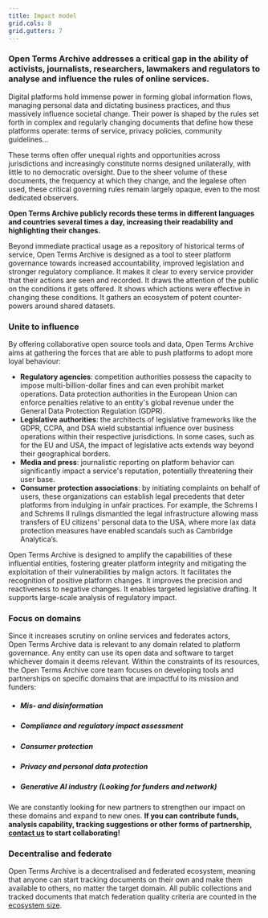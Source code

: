 ```yaml
---
title: Impact model
grid.cols: 8
grid.gutters: 7
---
```


### Open Terms Archive addresses a critical gap in the ability of activists, journalists, researchers, lawmakers and regulators to analyse and influence the rules of online services.

Digital platforms hold immense power in forming global information flows, managing personal data and dictating business practices, and thus massively influence societal change. Their power is shaped by the rules set forth in complex and regularly changing documents that define how these platforms operate: terms of service, privacy policies, community guidelines…

These terms often offer unequal rights and opportunities across jurisdictions and increasingly constitute norms designed unilaterally, with little to no democratic oversight. Due to the sheer volume of these documents, the frequency at which they change, and the legalese often used, these critical governing rules remain largely opaque, even to the most dedicated observers.

**Open Terms Archive publicly records these terms in different languages and countries several times a day, increasing their readability and highlighting their changes.**

Beyond immediate practical usage as a repository of historical terms of service, Open Terms Archive is designed as a tool to steer platform governance towards increased accountability, improved legislation and stronger regulatory compliance.  It makes it clear to every service provider that their actions are seen and recorded. It draws the attention of the public on the conditions it gets offered. It shows which actions were effective in changing these conditions. It gathers an ecosystem of potent counter-powers around shared datasets.

### Unite to influence

By offering collaborative open source tools and data, Open Terms Archive aims at gathering the forces that are able to push platforms to adopt more loyal behaviour:

- **Regulatory agencies**: competition authorities possess the capacity to impose multi-billion-dollar fines and can even prohibit market operations. Data protection authorities in the European Union can enforce penalties relative to an entity's global revenue under the General Data Protection Regulation (GDPR).
- **Legislative authorities**: the architects of legislative frameworks like the GDPR, CCPA, and DSA wield substantial influence over business operations within their respective jurisdictions. In some cases, such as for the EU and USA, the impact of legislative acts extends way beyond their geographical borders.
- **Media and press**: journalistic reporting on platform behavior can significantly impact a service's reputation, potentially threatening their user base.
- **Consumer protection associations**: by initiating complaints on behalf of users, these organizations can establish legal precedents that deter platforms from indulging in unfair practices. For example, the Schrems I and Schrems II rulings dismantled the legal infrastructure allowing mass transfers of EU citizens' personal data to the USA, where more lax data protection measures have enabled scandals such as Cambridge Analytica’s.

Open Terms Archive is designed to amplify the capabilities of these influential entities, fostering greater platform integrity and mitigating the exploitation of their vulnerabilities by malign actors. It facilitates the recognition of positive platform changes. It improves the precision and reactiveness to negative changes. It enables targeted legislative drafting. It supports large-scale analysis of regulatory impact.

### Focus on domains

Since it increases scrutiny on online services and federates actors, Open Terms Archive data is relevant to any domain related to platform governance. Any entity can use its open data and software to target whichever domain it deems relevant. Within the constraints of its resources, the Open Terms Archive core team focuses on developing tools and partnerships on specific domains that are impactful to its mission and funders:


- ##### <Link href="/domain/disinformation">Mis- and disinformation</Link>
- ##### <Link href="/domain/compliance">Compliance and regulatory impact assessment</Link>
- ##### <Link href="/domain/consumer-protection">Consumer protection</Link>
- ##### <Link href="/domain/privacy">Privacy and personal data protection</Link>
- ##### <Link href="/domain/generative-ai">Generative AI industry</Link> (Looking for funders and network)

We are constantly looking for new partners to strengthen our impact on these domains and expand to new ones. **If you can contribute funds, analysis capability, tracking suggestions or other forms of partnership, [contact us](contact@opentermsarchive.org) to start collaborating!**

### Decentralise and federate

Open Terms Archive is a decentralised and federated ecosystem, meaning that anyone can start tracking documents on their own and make them available to others, no matter the target domain. All public collections and tracked documents that match federation quality criteria are counted in the [ecosystem size](/stats).
